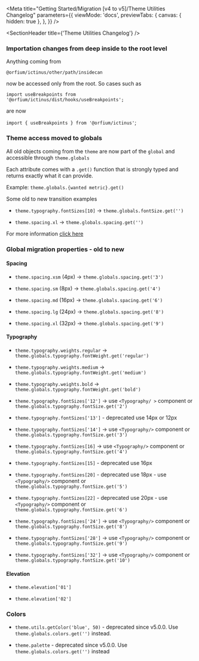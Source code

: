 
<Meta
  title="Getting Started/Migration [v4 to v5]/Theme Utilities Changelog"
  parameters={{
    viewMode: 'docs',
    previewTabs: {
      canvas: { hidden: true },
    },
  }}
/>

<SectionHeader title={'Theme Utilities Changelog'} />

### Importation changes from deep inside to the root level

Anything coming from

`@orfium/ictinus/other/path/insidecan`

now be accessed only from the root. So cases such as

`import useBreakpoints from '@orfium/ictinus/dist/hooks/useBreakpoints';`

are now

`import { useBreakpoints } from '@orfium/ictinus'`;

### Theme access moved to globals

All old objects coming from the `theme` are now part of the `global` and accessible through `theme.globals`

Each attribute comes with a `.get()` function that is strongly typed and returns exactly what it can provide.

Example: `theme.globals.{wanted metric}.get()`

Some old to new transition examples

- `theme.typography.fontSizes[10]` → `theme.globals.fontSize.get('')`

- `theme.spacing.xl` → `theme.globals.spacing.get('')`

For more information [click here](../?path=/docs/utilities-theme-utilities--overview)

### Global migration properties - old to new

#### Spacing

- `theme.spacing.xsm` (4px) → `theme.globals.spacing.get('3')`

- `theme.spacing.sm` (8px) → `theme.globals.spacing.get('4')`

- `theme.spacing.md` (16px) → `theme.globals.spacing.get('6')`

- `theme.spacing.lg` (24px) → `theme.globals.spacing.get('8')`

- `theme.spacing.xl` (32px) → `theme.globals.spacing.get('9')`

#### Typography

- `theme.typography.weights.regular` → `theme.globals.typography.fontWeight.get('regular')`

- `theme.typography.weights.medium` → `theme.globals.typography.fontWeight.get('medium')`

- `theme.typography.weights.bold` → `theme.globals.typography.fontWeight.get('bold')`

- `theme.typography.fontSizes['12']` → use `<Typography/ >` component or `theme.globals.typography.fontSize.get('2')`

- `theme.typography.fontSizes['13']` - deprecated use 14px or 12px

- `theme.typography.fontSizes['14']` → use `<Typography/>` component or `theme.globals.typography.fontSize.get('3')`

- `theme.typography.fontSizes[16]` → use `<Typography/>` component or `theme.globals.typography.fontSize.get('4')`

- `theme.typography.fontSizes[15]` - deprecated use 16px

- `theme.typography.fontSizes[20]` - deprecated use 18px - use `<Typography/>` component or `theme.globals.typography.fontSize.get('5')`

- `theme.typography.fontSizes[22]` - deprecated use 20px - use `<Typography/>` component or `theme.globals.typography.fontSize.get('6')`

- `theme.typography.fontSizes['24']` → use `<Typography/>` component or `theme.globals.typography.fontSize.get('8')`

- `theme.typography.fontSizes['28']` → use `<Typography/>` component or `theme.globals.typography.fontSize.get('9')`

- `theme.typography.fontSizes['32']` → use `<Typography/>` component or `theme.globals.typography.fontSize.get('10')`

#### Elevation

- `theme.elevation['01']`

- `theme.elevation['02']`

### Colors

- `theme.utils.getColor('blue', 50)` - deprecated since v5.0.0. Use `theme.globals.colors.get('')` instead.

- `theme.palette` - deprecated since v5.0.0. Use `theme.globals.colors.get('')` instead
